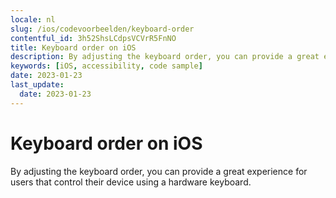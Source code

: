```yaml
---
locale: nl
slug: /ios/codevoorbeelden/keyboard-order
contentful_id: 3h52ShsLCdpsVCVrR5FnNO
title: Keyboard order on iOS
description: By adjusting the keyboard order, you can provide a great experience for users that control their device using a hardware keyboard.
keywords: [iOS, accessibility, code sample]
date: 2023-01-23
last_update:
  date: 2023-01-23
---
```


# Keyboard order on iOS

By adjusting the keyboard order, you can provide a great experience for users that control their device using a hardware keyboard.

<CodeSample id="keyboard-order" locale="nl" platform="ios"/>
